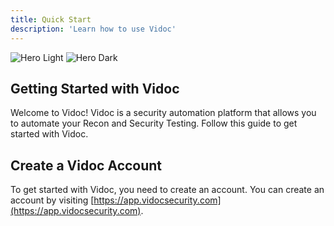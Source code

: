 ```yaml
---
title: Quick Start
description: 'Learn how to use Vidoc'
---
```


<img
  className="block dark:hidden"
  src="/assets/cover.png"
  alt="Hero Light"
/>
<img
  className="hidden dark:block"
  src="/assets/cover.png"
  alt="Hero Dark"
/>

## Getting Started with Vidoc

Welcome to Vidoc! Vidoc is a security automation platform that allows you to automate your Recon and Security Testing. Follow this guide to get started with Vidoc.

## Create a Vidoc Account

To get started with Vidoc, you need to create an account. You can create an account by visiting [https://app.vidocsecurity.com](https://app.vidocsecurity.com).
